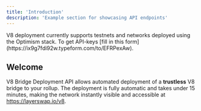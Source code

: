 ```yaml
---
title: 'Introduction'
description: 'Example section for showcasing API endpoints'
---
```


<Note>
  V8 deployment currently supports testnets and networks deployed using the Optimism stack. To get API-keys [fill in this form](https://ix9g7fdi92w.typeform.com/to/EFRPexAw).
</Note>

## Welcome

V8 Bridge Deployment API allows automated deployment of a **trustless** V8 bridge to your rollup. The deployment is fully automatic and takes under 15 minutes, making the network instantly visible and accessible at https://layerswap.io/v8.